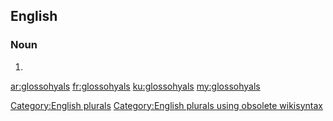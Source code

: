 ==English==

===Noun===
{{head|en}}

# {{plural of|glossohyal}}

[[Category:English plurals]][[Category:English plurals using obsolete wikisyntax]]

[[ar:glossohyals]]
[[fr:glossohyals]]
[[ku:glossohyals]]
[[my:glossohyals]]